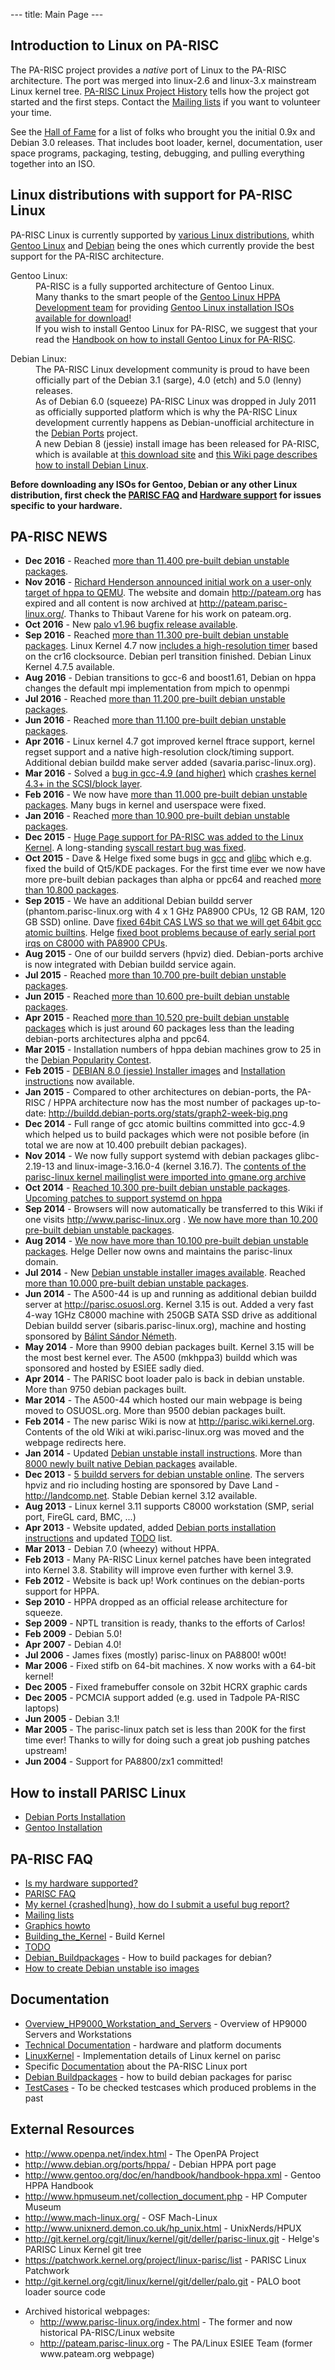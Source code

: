 ---
title: Main Page
---

== Introduction to Linux on PA-RISC ==

The PA-RISC project provides a ''native'' port of Linux to the PA-RISC architecture. The port was merged into linux-2.6 and linux-3.x mainstream Linux kernel tree.
[[PA-RISC Linux Project History]] tells how the project got started and the first steps.
Contact the [[Mailing lists]] if you want to volunteer your time.

See the [[Hall of Fame]] for a list of folks who brought you the initial 0.9x and Debian 3.0 releases.
That includes boot loader, kernel, documentation, user space programs, packaging, testing, debugging, and pulling everything together into an ISO.

== Linux distributions with support for PA-RISC Linux == 

PA-RISC Linux is currently supported by [http://wiki.parisc-linux.org/Distributions various Linux distributions], whith [http://www.gentoo.org Gentoo Linux] and [http://www.debian.org Debian] being the ones which currently provide the best support for the PA-RISC architecture.

; Gentoo Linux:
: PA-RISC is a fully supported architecture of Gentoo Linux.<br>
: Many thanks to the smart people of the [http://www.gentoo.org/proj/en/base/hppa Gentoo Linux HPPA Development team] for providing [http://www.gentoo.org/main/en/where.xml Gentoo Linux installation ISOs available for download]!
: If you wish to install Gentoo Linux for PA-RISC, we suggest that your read the [http://www.gentoo.org/doc/en/handbook/handbook-hppa.xml Handbook on how to install Gentoo Linux for PA-RISC].

; Debian Linux:
: The PA-RISC Linux development community is proud to have been officially part of the Debian 3.1 (sarge), 4.0 (etch) and 5.0 (lenny) releases.
: As of Debian 6.0 (squeeze) PA-RISC Linux was dropped in July 2011 as officially supported platform which is why the PA-RISC Linux development currently happens as Debian-unofficial architecture in the [http://www.debian-ports.org Debian Ports] project.
: A new Debian 8 (jessie) install image has been released for PA-RISC, which is available at [http://backup.parisc-linux.org/debian-cd/debian-8.0/hppa/ this download site] and [[Debian Ports Installation | this Wiki page describes how to install Debian Linux]].
 
'''Before downloading any ISOs for Gentoo, Debian or any other Linux distribution, first check the
[[PARISC FAQ]] and [[Hardware support]] for issues specific to your hardware.'''

== PA-RISC NEWS == 
* '''Dec 2016''' - Reached [https://buildd.debian.org/status/architecture.php?a=hppa&suite=sid more than 11.400 pre-built debian unstable packages].
* '''Nov 2016''' - [https://marc.info/?l=glibc-alpha&m=147869603031638&w=2 Richard Henderson announced initial work on a user-only target of hppa to QEMU]. The website and domain http://pateam.org has expired and all content is now archived at http://pateam.parisc-linux.org/. Thanks to Thibaut Varene for his work on pateam.org.
* '''Oct 2016''' - New [https://git.kernel.org/cgit/linux/kernel/git/deller/palo.git/ palo v1.96 bugfix release available]. 
* '''Sep 2016''' - Reached [https://buildd.debian.org/status/architecture.php?a=hppa&suite=sid more than 11.300 pre-built debian unstable packages]. Linux Kernel 4.7 now [http://git.kernel.org/cgit/linux/kernel/git/torvalds/linux.git/commit/?id=54b668009076caddbede8fde513ca2c982590bfe includes a high-resolution timer] based on the cr16 clocksource. Debian perl transition finished. Debian Linux Kernel 4.7.5 available.
* '''Aug 2016''' - Debian transitions to gcc-6 and boost1.61, Debian on hppa changes the default mpi implementation from mpich to openmpi
* '''Jul 2016''' - Reached [https://buildd.debian.org/status/architecture.php?a=hppa&suite=sid more than 11.200 pre-built debian unstable packages].
* '''Jun 2016''' - Reached [https://buildd.debian.org/status/architecture.php?a=hppa&suite=sid more than 11.100 pre-built debian unstable packages].
* '''Apr 2016''' - Linux kernel 4.7 got improved kernel ftrace support, kernel regset support and a native high-resolution clock/timing support. Additional debian buildd make server added (savaria.parisc-linux.org). 
* '''Mar 2016''' - Solved a [https://gcc.gnu.org/bugzilla/show_bug.cgi?id=70188 bug in gcc-4.9 (and higher)] which [http://article.gmane.org/gmane.linux.ports.parisc/26425 crashes kernel 4.3+ in the SCSI/block layer]. 
* '''Feb 2016''' - We now have [https://buildd.debian.org/status/architecture.php?a=hppa&suite=sid more than 11.000 pre-built debian unstable packages]. Many bugs in kernel and userspace were fixed. 
* '''Jan 2016''' - Reached [https://buildd.debian.org/status/architecture.php?a=hppa&suite=sid more than 10.900 pre-built debian unstable packages]. 
* '''Dec 2015''' - [http://git.kernel.org/cgit/linux/kernel/git/torvalds/linux.git/commit/?id=736d2169338a50c8814efc186b5423aee43b0c68 Huge Page support for PA-RISC was added to the Linux Kernel]. A long-standing [http://git.kernel.org/cgit/linux/kernel/git/torvalds/linux.git/commit/?id=71a71fb5374a23be36a91981b5614590b9e722c3 syscall restart bug was fixed].
* '''Oct 2015''' - Dave & Helge fixed some bugs in [https://gcc.gnu.org/bugzilla/show_bug.cgi?id=68079 gcc] and [https://sourceware.org/bugzilla/show_bug.cgi?id=19170 glibc] which e.g. fixed the build of Qt5/KDE packages. For the first time ever we now have more pre-built debian packages than alpha or ppc64 and reached [https://buildd.debian.org/status/architecture.php?a=hppa&suite=sid more than 10.800 packages].
* '''Sep 2015''' - We have an additional Debian buildd server (phantom.parisc-linux.org with 4 x 1 GHz PA8900 CPUs, 12 GB RAM, 120 GB SSD) online. Dave [http://git.kernel.org/cgit/linux/kernel/git/torvalds/linux.git/commit/?id=1b59ddfcf1678de38a1f8ca9fb8ea5eebeff1843 fixed 64bit CAS LWS so that we will get 64bit gcc atomic builtins]. Helge [http://git.kernel.org/cgit/linux/kernel/git/torvalds/linux.git/commit/?id=b1b4e435e4ef7de77f07bf2a42c8380b960c2d44 fixed boot problems because of early serial port irqs on C8000 with PA8900 CPUs].
* '''Aug 2015''' - One of our buildd servers (hpviz) died. Debian-ports archive is now integrated with Debian buildd service again. 
* '''Jul 2015''' - Reached [https://buildd.debian.org/status/architecture.php?a=hppa&suite=sid more than 10.700 pre-built debian unstable packages]. 
* '''Jun 2015''' - Reached [https://buildd.debian.org/status/architecture.php?a=hppa&suite=sid more than 10.600 pre-built debian unstable packages]. 
* '''Apr 2015''' - Reached [https://buildd.debian.org/status/architecture.php?a=hppa&suite=sid more than 10.520 pre-built debian unstable packages] which is just around 60 packages less than the leading debian-ports architectures alpha and ppc64. 
* '''Mar 2015''' - Installation numbers of hppa debian machines grow to 25 in the [http://popcon.debian.org Debian Popularity Contest].
* '''Feb 2015''' - [http://ftp.debian-ports.org/debian-cd/hppa/debian-8.0/ DEBIAN 8.0 (jessie) Installer images] and [[Debian_Ports_Installation|Installation instructions]] now available.
* '''Jan 2015''' - Compared to other architectures on debian-ports, the PA-RISC / HPPA architecture now has the most number of packages up-to-date:  http://buildd.debian-ports.org/stats/graph2-week-big.png
* '''Dec 2014''' - Full range of gcc atomic builtins committed into gcc-4.9 which helped us to build packages which were not posible before (in total we are now at 10.400 prebuilt debian packages).
* '''Nov 2014''' - We now fully support systemd with debian packages glibc-2.19-13 and linux-image-3.16.0-4 (kernel 3.16.7). The [http://dir.gmane.org/gmane.linux.ports.parisc contents of the parisc-linux kernel mailinglist were imported into gmane.org archive]
* '''Oct 2014''' - [https://buildd.debian.org/status/architecture.php?a=hppa&suite=sid Reached 10.300 pre-built debian unstable packages]. [https://patchwork.kernel.org/patch/5048751 Upcoming patches to support systemd on hppa]
* '''Sep 2014''' - Browsers will now automatically be transferred to this Wiki if one visits http://www.parisc-linux.org . [https://buildd.debian.org/status/architecture.php?a=hppa&suite=sid We now have more than 10.200 pre-built debian unstable packages].
* '''Aug 2014''' - [https://buildd.debian.org/status/architecture.php?a=hppa&suite=sid We now have more than 10.100 pre-built debian unstable packages]. Helge Deller now owns and maintains the parisc-linux domain.
* '''Jul 2014''' - New [[Debian Ports Installation | Debian unstable installer images available]]. Reached [https://buildd.debian.org/status/architecture.php?a=hppa&suite=sid more than 10.000 pre-built debian unstable packages].
* '''Jun 2014''' - The A500-44 is up and running as additional debian buildd server at http://parisc.osuosl.org. Kernel 3.15 is out. Added a very fast 4-way 1GHz C8000 machine with 250GB SATA SSD drive as additional Debian buildd server (sibaris.parisc-linux.org), machine and hosting sponsored by [mailto:pannonmage@googlemail.com Bálint Sándor Németh]. 
* '''May 2014''' - More than 9900 debian packages built. Kernel 3.15 will be the most best kernel ever. The A500 (mkhppa3) buildd which was sponsored and hosted by ESIEE sadly died.
* '''Apr 2014''' - The PARISC boot loader palo is back in debian unstable. More than 9750 debian packages built.
* '''Mar 2014''' - The A500-44 which hosted our main webpage is being moved to OSUOSL.org. More than 9500 debian packages built.
* '''Feb 2014''' - The new parisc Wiki is now at http://parisc.wiki.kernel.org. Contents of the old Wiki at wiki.parisc-linux.org was moved and the webpage redirects here.
* '''Jan 2014''' - Updated [[Debian_Ports_Installation|Debian unstable install instructions]]. More than [http://buildd.debian-ports.org/stats 8000 newly built native Debian packages] available.
* '''Dec 2013''' - [http://unstable.buildd.net/index-hppa.html 5 buildd servers for debian unstable online]. The servers hpviz and rio including hosting are sponsored by Dave Land - http://landcomp.net. Stable Debian kernel 3.12 available. 
* '''Aug 2013''' - Linux kernel 3.11 supports C8000 workstation (SMP, serial port, FireGL card, BMC, ...)
* '''Apr 2013''' - Website updated, added [[Debian_Ports_Installation|Debian ports installation instructions]] and updated [[TODO]] list.
* '''Mar 2013''' - Debian 7.0 (wheezy) without HPPA.
* '''Feb 2013''' - Many PA-RISC Linux kernel patches have been integrated into Kernel 3.8. Stability will improve even further with kernel 3.9.
* '''Feb 2012''' - Website is back up! Work continues on the debian-ports support for HPPA.
* '''Sep 2010''' - HPPA dropped as an official release architecture for squeeze.
* '''Sep 2009''' - NPTL transition is ready, thanks to the efforts of Carlos!
* '''Feb 2009''' - Debian 5.0!
* '''Apr 2007''' - Debian 4.0!
* '''Jul 2006''' - James fixes (mostly) parisc-linux on PA8800! w00t!
* '''Mar 2006''' - Fixed stifb on 64-bit machines. X now works with a 64-bit kernel!
* '''Dec 2005''' - Fixed framebuffer console on 32bit HCRX graphic cards
* '''Dec 2005''' - PCMCIA support added (e.g. used in Tadpole PA-RISC laptops)
* '''Jun 2005''' - Debian 3.1!
* '''Mar 2005''' - The parisc-linux patch set is less than 200K for the first time ever! Thanks to willy for doing such a great job pushing patches upstream!
* '''Jun 2004''' - Support for PA8800/zx1 committed!

== How to install PARISC Linux == 
* [[Debian Ports Installation]]
* [http://www.gentoo.org/doc/en/handbook/handbook-hppa.xml Gentoo Installation]

== PA-RISC FAQ == 
* [[Hardware_support|Is my hardware supported?]]
* [[PARISC FAQ]]
* [[How to report a parisc-linux kernel problem|My kernel {crashed|hung}, how do I submit a useful bug report?]]
* [[Mailing lists]]
* [[Graphics howto]]
* [[Building_the_Kernel]] - Build Kernel
* [[TODO]]
* [[Debian_Buildpackages]] - How to build packages for debian?
* [[How to create Debian unstable iso images]]

== Documentation ==
* [[Overview_HP9000_Workstation_and_Servers]] - Overview of HP9000 Servers and Workstations
* [[Technical Documentation]] - hardware and platform documents
* [[LinuxKernel]] - Implementation details of Linux kernel on parisc
* Specific [[Documentation]] about the PA-RISC Linux port
* [[Debian Buildpackages]] - how to build debian packages for parisc
* [[TestCases]] - To be checked testcases which produced problems in the past

== External Resources ==

* http://www.openpa.net/index.html - The OpenPA Project
* http://www.debian.org/ports/hppa/ - Debian HPPA port page
* http://www.gentoo.org/doc/en/handbook/handbook-hppa.xml - Gentoo HPPA Handbook
* http://www.hpmuseum.net/collection_document.php - HP Computer Museum
* http://www.mach-linux.org/ - OSF Mach-Linux
* http://www.unixnerd.demon.co.uk/hp_unix.html - UnixNerds/HPUX
* http://git.kernel.org/cgit/linux/kernel/git/deller/parisc-linux.git - Helge's PARISC Linux Kernel git tree
* https://patchwork.kernel.org/project/linux-parisc/list - PARISC Linux Patchwork
* http://git.kernel.org/cgit/linux/kernel/git/deller/palo.git - PALO boot loader source code

* Archived historical webpages:
** http://www.parisc-linux.org/index.html - The former and now historical PA-RISC/Linux website
** http://pateam.parisc-linux.org - The PA/Linux ESIEE Team (former www.pateam.org webpage)